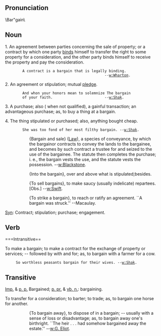 ==Pronunciation==
\Bar"gain\

==Noun==
1. An agreement between parties concerning the sale of property; or a contract by which one party [[bind]]s himself to transfer the right to some property for a consideration, and the other party binds himself to receive the property and pay the consideration.

         A contract is a bargain that is legally binding.
                                               --[[w:Wharton]].

2. An agreement or stipulation; mutual [[pledge]].

         And whon your honors mean to solemnize The bargain
         of your faith.                        --[[w:Shak]].

3. A purchase; also ( when not qualified), a gainful transaction; an advantageous purchase; as, to buy a thing at a bargain.

4. The thing stipulated or purchased; also, anything bought cheap.

         She was too fond of her most filthy bargain. --[[w:Shak]].

::{Bargain and sale} ([[Law]]), a species of conveyance, by which   the bargainor contracts to convey the lands to the bargainee, and becomes by such contract a trustee for and seized to the use of the bargainee. The statute then completes the purchase; i. e., the bargain vests the use, and the statute vests the possession. --[[w:Blackstone]].

::{Into the bargain}, over and above what is stipulated;besides.

::{To sell bargains}, to make saucy (usually indelicate) repartees. [Obs.] --[[w:Swift]].

::{To strike a bargain}, to reach or ratify an agreement. ``A  bargain was struck.'' --Macaulay.

[[Syn]]: Contract; stipulation; purchase; engagement.

==Verb==
===Intransitive==

To make a bargain; to make a contract for the exchange of
property or services; -- followed by with and for; as, to
bargain with a farmer for a cow.

      So worthless peasants bargain for their wives. --[[w:Shak]].

== Transitive==
[[Imp.]] & [[p. p.]] Bargained; [[p. pr.]] & [[vb. n.]]: bargaining.

To transfer for a consideration; to barter; to trade; as, to bargain one horse for another.

::{To bargain away}, to dispose of in a bargain; -- usually with a sense of loss or disadvantage; as, to bargain away one's birthright. ``The heir . . . had somehow bargained away the estate.'' --[[w:G. Eliot]].